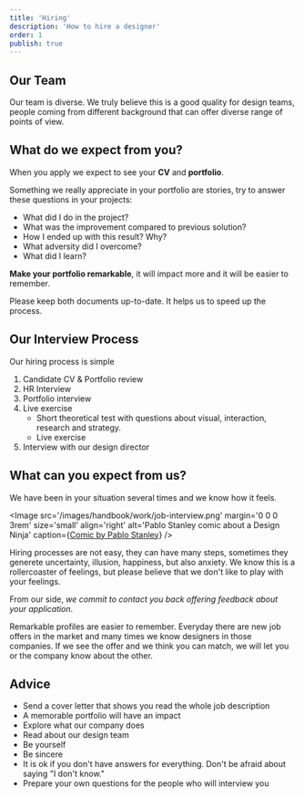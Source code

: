 ```yaml
---
title: 'Hiring'
description: 'How to hire a designer'
order: 1
publish: true
---
```





## Our Team

Our team is diverse. We truly believe this is a good quality for design teams, people coming from different background that can offer diverse range of points of view.

## What do we expect from you?

When you apply we expect to see your **CV** and **portfolio**.

Something we really appreciate in your portfolio are stories, try to answer these questions in your projects:
- What did I do in the project?
- What was the improvement compared to previous solution?
- How I ended up with this result? Why?
- What adversity did I overcome?
- What did I learn?

**Make your portfolio remarkable**, it will impact more and it will be easier to remember.

Please keep both documents up-to-date. It helps us to speed up the process.

## Our Interview Process

Our hiring process is simple

1. Candidate CV & Portfolio review
1. HR Interview
1. Portfolio interview
1. Live exercise
    * Short theoretical test with questions about visual, interaction, research and strategy.
    * Live exercise
1. Interview with our design director

## What can you expect from us?

We have been in your situation several times and we know how it feels.

<Image src='/images/handbook/work/job-interview.png' margin='0 0 0 3rem' size='small' align='right' alt='Pablo Stanley comic about a Design Ninja' caption={<a target="_blank" rel="noopener noreferrer" href="https://twitter.com/pablostanley/status/930133639240736771">Comic by Pablo Stanley</a>} />

Hiring processes are not easy, they can have many steps, sometimes they generete uncertainty, illusion, happiness, but also anxiety. We know this is a rollercoaster of feelings, but please believe that we don't like to play with your feelings. 

From our side, *we commit to contact you back offering feedback about your application*.

Remarkable profiles are easier to remember. Everyday there are new job offers in the market and many times we know designers in those companies. If we see the offer and we think you can match, we will let you or the company know about the other.

## Advice

- Send a cover letter that shows you read the whole job description
- A memorable portfolio will have an impact
- Explore what our company does
- Read about our design team
- Be yourself
- Be sincere
- It is ok if you don't have answers for everything. Don't be afraid about saying "I don't know."
- Prepare your own questions for the people who will interview you
